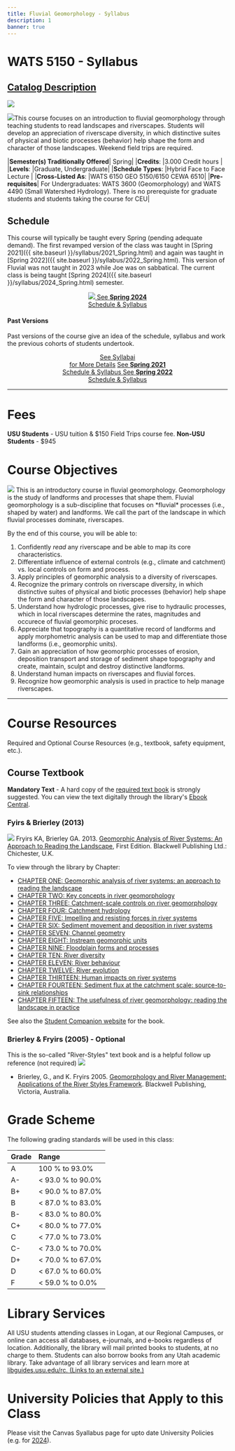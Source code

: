---
title: Fluvial Geomorphology - Syllabus
description: 1
banner: true
---

# WATS 5150 - Syllabus

## [Catalog Description](https://ssb.banner.usu.edu/zprod/bwckctlg.p_display_courses?term_in=202120&one_subj=WATS&sel_crse_strt=5150&sel_crse_end=5150&sel_subj=&sel_levl=&sel_schd=&sel_coll=&sel_divs=&sel_dept=&sel_attr=)

<Image float="right" src="/pics/WATS-5150_Canvas.png" />

<img class="float-right" src="{{ site.baseurl }}/assets/images/pics/WATS-5150_Canvas.png">This course focuses on an introduction to fluvial geomorphology through teaching students to read landscapes and riverscapes. Students will develop an appreciation of riverscape diversity, in which distinctive suites of physical and biotic processes (behavior) help shape the form and character of those landscapes. Weekend field trips are required. 

|**Semester(s) Traditionally Offered**| Spring|
|**Credits**: |3.000 Credit hours |
|**Levels**: |Graduate, Undergraduate|
|**Schedule Types**: |Hybrid Face to Face Lecture |
|**Cross-Listed As**: |WATS 6150 GEO 5150/6150 CEWA 6510|
|**Pre-requisites**| For Undergraduates: WATS 3600 (Geomorphology)  and WATS 4490 (Small Watershed Hydrology). There is no prerequiste for graduate students and students taking the course for CEU|


## Schedule

This course will typically be taught every Spring (pending adequate demand). The first revamped version of the class was taught in [Spring 2021]({{ site.baseurl }}/syllabus/2021_Spring.html) and again was taught in [Spring 2022]({{ site.baseurl }}/syllabus/2022_Spring.html). This version of Fluvial was not taught in 2023 while Joe was on sabbatical. The current class is being taught [Spring 2024]({{ site.baseurl }}/syllabus/2024_Spring.html) semester. 

<div align="center">
<a class="hollow button" href="{{ site.baseurl }}/syllabus/2024_Spring.html"><img src="{{ site.baseurl }}/assets/images/favicons/android-icon-48x48.png">  See <b>Spring 2024</b> <br> Schedule & Syllabus </a>  
</div>


#### Past Versions
Past versions of the course give an idea of the schedule, syllabus and work the previous cohorts of students undertook.
<div align="center">
	<a class="hollow button" href="{{ site.baseurl }}/syllabus/"> See Syllabai <br> for More Details</a>
	<a class="hollow button" href="{{ site.baseurl }}/syllabus/2021_Spring.html"> See <b>Spring 2021</b> <br> Schedule & Syllabus  </a>
	<a class="hollow button" href="{{ site.baseurl }}/syllabus/2022_Spring.html"> See <b>Spring 2022</b> <br> Schedule & Syllabus  </a>
	</div>




------

# Fees

**USU Students** - USU tuition & $150 Field Trips course fee.
**Non-USU Students** - $945

# Course Objectives

<img class="float-right" src="{{ site.baseurl }}/assets/images/pics/PeopleInStream.jfif">
This is an introductory course in fluvial geomorphology. Geomorphology is the study of landforms and processes that shape them. Fluvial geomorphology is a sub-discipline that focuses on *fluvial* processes (i.e., shaped by water) and landforms. We call the part of the landscape in which fluvial processes dominate, riverscapes. 

By the end of this course, you will be able to:

1. Confidently *read* any riverscape and be able to map its core characteristics.
2. Differentiate influence of external controls (e.g., climate and catchment) vs. local controls on form and process. 
3. Apply principles of geomorphic analysis to a diversity of riverscapes.
4. Recognize the primary controls on riverscape diversity, in which distinctive suites of physical and biotic processes (behavior) help shape the form and character of those landscapes. 
5. Understand how hydrologic processes, give rise to hydraulic processes, which in local riverscapes determine the rates, magnitudes  and occurece of fluvial geomorphic proceses.
6. Appreciate that topography is a quantitative record of landforms and apply morphometric analysis can be used to map and differentiate those landforms (i.e., geomorphic units).
7. Gain an appreciation of how geomorphic processes of erosion, deposition transport and storage of sediment shape topography and create, maintain, sculpt and destroy distinctive landforms. 
8. Understand human impacts on riverscapes and fluvial forces.
9. Recognize how geomorphic analysis is used in practice to help manage riverscapes.

--------
# Course Resources

Required and Optional Course Resources (e.g., textbook, safety equipment, etc.).





## Course Textbook
**Mandatory Text** - A hard copy of the [required text book](https://usucampusstore.com/p-33938-geomorphic-analysis-of-river-systems.aspx) is strongly suggested. You can view the text digitally through the library's [Ebook Central](https://ebookcentral-proquest-com.dist.lib.usu.edu/lib/usu/reader.action?docID=1032536).

### Fyirs & Brierley (2013)

<a href="https://www.wiley.com/en-au/Geomorphic+Analysis+of+River+Systems%3A+An+Approach+to+Reading+the+Landscape-p-9781405192743"><img class="float-right" src="{{ site.baseurl }}/assets/images/covers/ReadingLandscape.png"></a> Fryirs KA, Brierley GA. 2013. [Geomorphic Analysis of River Systems: An Approach to Reading the Landscape](https://www.wiley.com/en-au/Geomorphic+Analysis+of+River+Systems%3A+An+Approach+to+Reading+the+Landscape-p-9781405192743), First Edition.  Blackwell Publishing Ltd.: Chichester, U.K.

To view through the library by Chapter:
- [CHAPTER ONE: Geomorphic analysis of river systems: an approach to reading the landscape](https://ebookcentral-proquest-com.dist.lib.usu.edu/lib/usu/reader.action?docID=1032536&ppg=17)
- [CHAPTER TWO: Key concepts in river geomorphology](https://ebookcentral-proquest-com.dist.lib.usu.edu/lib/usu/reader.action?docID=1032536&ppg=25)
- [CHAPTER THREE: Catchment-scale controls on river geomorphology](https://ebookcentral-proquest-com.dist.lib.usu.edu/lib/usu/reader.action?docID=1032536&ppg=45)
- [CHAPTER FOUR: Catchment hydrology](https://ebookcentral-proquest-com.dist.lib.usu.edu/lib/usu/reader.action?docID=1032536&ppg=60)
- [CHAPTER FIVE: Impelling and resisting forces in river systems](https://ebookcentral-proquest-com.dist.lib.usu.edu/lib/usu/reader.action?docID=1032536&ppg=81)
- [CHAPTER SIX: Sediment movement and deposition in river systems](https://ebookcentral-proquest-com.dist.lib.usu.edu/lib/usu/reader.action?docID=1032536&ppg=97)
- [CHAPTER SEVEN: Channel geometry](https://ebookcentral-proquest-com.dist.lib.usu.edu/lib/usu/reader.action?docID=1032536&ppg=132)
- [CHAPTER EIGHT: Instream geomorphic units](https://ebookcentral-proquest-com.dist.lib.usu.edu/lib/usu/reader.action?docID=1032536&ppg=148)
- [CHAPTER NINE: Floodplain forms and processes](https://ebookcentral-proquest-com.dist.lib.usu.edu/lib/usu/reader.action?docID=1032536&ppg=171)
- [CHAPTER TEN: River diversity](https://ebookcentral-proquest-com.dist.lib.usu.edu/lib/usu/reader.action?docID=1032536&ppg=190)
- [CHAPTER ELEVEN: River behaviour](https://ebookcentral-proquest-com.dist.lib.usu.edu/lib/usu/reader.action?docID=1032536&ppg=221)
- [CHAPTER TWELVE: River evolution](https://ebookcentral-proquest-com.dist.lib.usu.edu/lib/usu/reader.action?docID=1032536&ppg=251)
- [CHAPTER THIRTEEN: Human impacts on river systems](https://ebookcentral-proquest-com.dist.lib.usu.edu/lib/usu/reader.action?docID=1032536&ppg=285)
- [CHAPTER FOURTEEN: Sediment flux at the catchment scale: source-to-sink relationships](https://ebookcentral-proquest-com.dist.lib.usu.edu/lib/usu/reader.action?docID=1032536&ppg=313)
- [CHAPTER FIFTEEN: The usefulness of river geomorphology: reading the landscape in practice](https://ebookcentral-proquest-com.dist.lib.usu.edu/lib/usu/reader.action?docID=1032536&ppg=336)

See also the [Student Companion website](http://bcs.wiley.com/he-bcs/Books?action=index&itemId=1405192755&bcsId=7530) for the book.

### Brierley & Fryirs (2005) - Optional
This is the so-called "River-Styles" text book and is a helpful follow up reference (not required)
<a href="https://www.wiley.com/en-au/Geomorphology+and+River+Management%3A+Applications+of+the+River+Styles+Framework-p-9781405115162"><img class="float-right" src="{{ site.baseurl }}/assets/images/covers/RiverStyles.jpg"></a> 

  - <a href="https://usu.instructure.com/courses/580268/files/folder/Reading?preview=77096604"><i class="fa fa-file-pdf-o" aria-hidden="true"></i></a> Brierley, G., and K. Fryirs 2005. [Geomorphology and River Management: Applications of the River Styles Framework](https://www.wiley.com/en-au/Geomorphology+and+River+Management%3A+Applications+of+the+River+Styles+Framework-p-9781405115162). Blackwell Publishing, Victoria, Australia. 




# Grade Scheme

The following grading standards will be used in this class:

| Grade | Range             |
| :---- | :---------------- |
| A     | 100 % to 93.0%    |
| A-    | < 93.0 % to 90.0% |
| B+    | < 90.0 % to 87.0% |
| B     | < 87.0 % to 83.0% |
| B-    | < 83.0 % to 80.0% |
| C+    | < 80.0 % to 77.0% |
| C     | < 77.0 % to 73.0% |
| C-    | < 73.0 % to 70.0% |
| D+    | < 70.0 % to 67.0% |
| D     | < 67.0 % to 60.0% |
| F     | < 59.0 % to 0.0%  |



# Library Services

All USU students attending classes in Logan, at our Regional Campuses, or online can access all databases, e-journals, and e-books regardless of location. Additionally, the library will mail printed books to students, at no charge to them. Students can also borrow books from any Utah academic library. Take advantage of all library services and learn more at [libguides.usu.edu/rc. (Links to an external site.)](http://libguides.usu.edu/rc)

# University Policies that Apply to this Class

Please visit the Canvas Syallabus page for upto date University Policies (e.g. for [2024](https://usu.instructure.com/courses/753134/assignments/syllabus)).